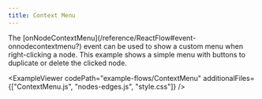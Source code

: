 ```yaml
---
title: Context Menu
---
```



<ExampleLayout>
The [onNodeContextMenu](/reference/ReactFlow#event-onnodecontextmenu?) event can be used to show a custom menu when right-clicking a node. This example shows a simple menu with buttons to duplicate or delete the clicked node.

<ExampleViewer
  codePath="example-flows/ContextMenu"
  additionalFiles={["ContextMenu.js", "nodes-edges.js", "style.css"]}
/>
</ExampleLayout>

